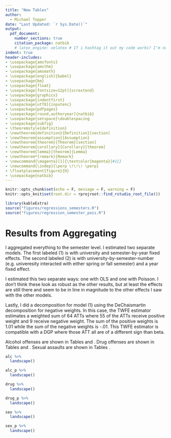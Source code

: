 ```yaml
---
title: "New Tables"
author: 
  - Michael Topper
date: "Last Updated: `r Sys.Date()`"
output: 
  pdf_document:
    number_sections: true
    citation_package: natbib
    # latex_engine: xelatex # If i hashtag it out my code works? I'm not sure
indent: true
header-includes:
- \usepackage{amsfonts}
- \usepackage{amsthm}
- \usepackage{amsmath}
- \usepackage[english]{babel}
- \usepackage{bm}
- \usepackage{float}
- \usepackage[fontsize=12pt]{scrextend}
- \usepackage{graphicx}
- \usepackage{indentfirst}
- \usepackage[utf8]{inputenc}
- \usepackage{pdfpages}
- \usepackage[round,authoryear]{natbib}
- \usepackage{setspace}\doublespacing
- \usepackage{subfig}
- \theoremstyle{definition}
- \newtheorem{definition}{Definition}[section]
- \newtheorem{assumption}{Assumption}
- \newtheorem{theorem}{Theorem}[section]
- \newtheorem{corollary}{Corollary}[theorem]
- \newtheorem{lemma}[theorem]{Lemma}
- \newtheorem*{remark}{Remark}
- \newcommand{\magenta}[1]{\textcolor{magenta}{#1}}
- \newcommand{\indep}{\perp \!\!\! \perp}
- \floatplacement{figure}{H}
- \usepackage{natbib}
---
```


```r
knitr::opts_chunk$set(echo = F, message = F, warning = F)
knitr::opts_knit$set(root.dir = rprojroot::find_rstudio_root_file())
```

```r
library(kableExtra)
source("figures/regressions_semesters.R")
source("figures/regression_semester_pois.R")
```



# Results from Aggregating

I aggregated everything to the semester level. I estimated two separate models. The first labeled (1) is with university and semester-by-year fixed effects. The second labeled (2) is with university-by-semester-number (e.g. univeresity interacted with either spring or fall semester) and a year fixed effect.

I estimated this two separate ways: one with OLS and one with Poisson. I don't think these look as robust as the other results, but at least the effects are still there and seem to be in line in magnitude to the other effects I saw with the other models.

Lastly, I did a decomposition for model (1) using the DeChaismartin decomposition for negative weights. In this case, the TWFE estimator estimates a weighted sum of 64 ATTs where 55 of the ATTs receive positive weight and 9 receive negative weight. The sum of the positive weights is 1.01 while the sum of the negative weights is -.01. This TWFE estimator is compatible with a DGP where those ATT all are of a different sign than beta.


Alcohol offenses are shown in Tables \ref{alc_offense} and \ref{alc_offense_p}. Drug offenses are shown in Tables \ref{drug_offense} and \ref{drug_offense_p}. Sexual assaults are shown in Tables \ref{sex_offense_p}.

```r
alc %>% 
  landscape()
```

```r
alc_p %>% 
  landscape()
```

```r
drug %>% 
  landscape()
```

```r
drug_p %>% 
  landscape()
```

```r
sex %>% 
  landscape()
```

```r
sex_p %>% 
  landscape()
```






